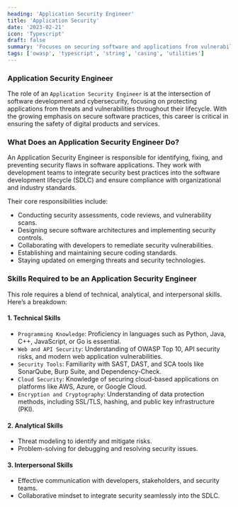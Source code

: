 ```yaml
---
heading: 'Application Security Engineer'
title: 'Application Security'
date: '2023-02-21'
icon: 'Typescript'
draft: false
summary: 'Focuses on securing software and applications from vulnerabilities.'
tags: ['owasp', 'typescript', 'string', 'casing', 'utilities']
---
```


### Application Security Engineer

The role of an `Application Security Engineer` is at the intersection of software development and cybersecurity, focusing on protecting applications from threats and vulnerabilities throughout their lifecycle. With the growing emphasis on secure software practices, this career is critical in ensuring the safety of digital products and services.

### What Does an Application Security Engineer Do?

An Application Security Engineer is responsible for identifying, fixing, and preventing security flaws in software applications. They work with development teams to integrate security best practices into the software development lifecycle (SDLC) and ensure compliance with organizational and industry standards.

Their core responsibilities include:

- Conducting security assessments, code reviews, and vulnerability scans.
- Designing secure software architectures and implementing security controls.
- Collaborating with developers to remediate security vulnerabilities.
- Establishing and maintaining secure coding standards.
- Staying updated on emerging threats and security technologies.

### Skills Required to be an Application Security Engineer

This role requires a blend of technical, analytical, and interpersonal skills. Here’s a breakdown:

#### 1. Technical Skills

- `Programming Knowledge`: Proficiency in languages such as Python, Java, C++, JavaScript, or Go is essential.
- `Web and API Security`: Understanding of OWASP Top 10, API security risks, and modern web application vulnerabilities.
- `Security Tools`: Familiarity with SAST, DAST, and SCA tools like SonarQube, Burp Suite, and Dependency-Check.
- `Cloud Security`: Knowledge of securing cloud-based applications on platforms like AWS, Azure, or Google Cloud.
- `Encryption and Cryptography`: Understanding of data protection methods, including SSL/TLS, hashing, and public key infrastructure (PKI).

#### 2. Analytical Skills

- Threat modeling to identify and mitigate risks.
- Problem-solving for debugging and resolving security issues.

#### 3. Interpersonal Skills

- Effective communication with developers, stakeholders, and security teams.
- Collaborative mindset to integrate security seamlessly into the SDLC.
